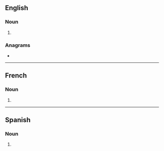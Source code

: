 ==English==

===Noun===
{{head|en|noun form}}

# {{plural of|en|intro}}

===Anagrams===
* {{anagrams|en|a=inorst|Ritson|in sort|nitros|tonirs|trions}}

----

==French==

===Noun===
{{head|fr|noun plural form|g=f}}

# {{plural of|fr|intro}}

----

==Spanish==

===Noun===
{{head|es|noun form|g=f-p}}

# {{plural of|es|intro}}